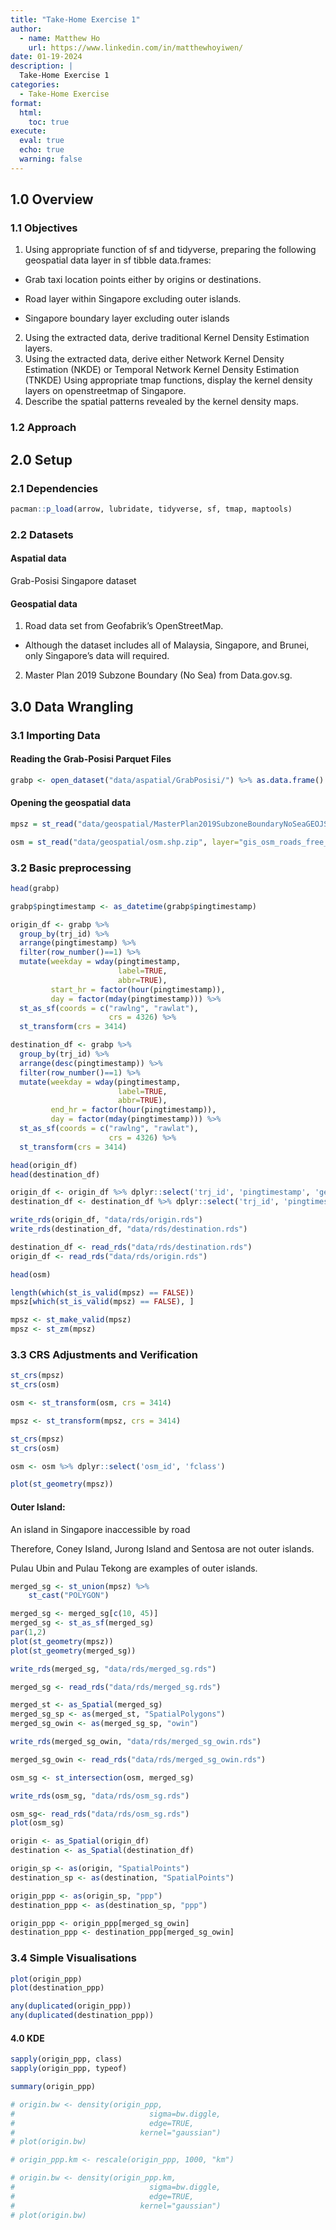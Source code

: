 ```yaml
---
title: "Take-Home Exercise 1"
author:
  - name: Matthew Ho
    url: https://www.linkedin.com/in/matthewhoyiwen/
date: 01-19-2024
description: |
  Take-Home Exercise 1
categories:
  - Take-Home Exercise
format:
  html:
    toc: true
execute: 
  eval: true
  echo: true
  warning: false
---
```


## 1.0 Overview

### 1.1 Objectives

1.  Using appropriate function of sf and tidyverse, preparing the following geospatial data layer in sf tibble data.frames:

-   Grab taxi location points either by origins or destinations.

-   Road layer within Singapore excluding outer islands.

-   Singapore boundary layer excluding outer islands

2.  Using the extracted data, derive traditional Kernel Density Estimation layers.
3.  Using the extracted data, derive either Network Kernel Density Estimation (NKDE) or Temporal Network Kernel Density Estimation (TNKDE) Using appropriate tmap functions, display the kernel density layers on openstreetmap of Singapore.
4.  Describe the spatial patterns revealed by the kernel density maps.

### 1.2 Approach

## 2.0 Setup

### 2.1 Dependencies

```r
pacman::p_load(arrow, lubridate, tidyverse, sf, tmap, maptools)
```

### 2.2 Datasets

#### Aspatial data

Grab-Posisi Singapore dataset

#### Geospatial data

1.  Road data set from Geofabrik's OpenStreetMap.

-   Although the dataset includes all of Malaysia, Singapore, and Brunei, only Singapore's data will required.

2.  Master Plan 2019 Subzone Boundary (No Sea) from Data.gov.sg.

## 3.0 Data Wrangling

### 3.1 Importing Data

#### Reading the Grab-Posisi Parquet Files
```r

grabp <- open_dataset("data/aspatial/GrabPosisi/") %>% as.data.frame()
```

#### Opening the geospatial data
```r

mpsz = st_read("data/geospatial/MasterPlan2019SubzoneBoundaryNoSeaGEOJSON.geojson")
```

```r

osm = st_read("data/geospatial/osm.shp.zip", layer="gis_osm_roads_free_1")
```

### 3.2 Basic preprocessing

```r

head(grabp)
```

```r

grabp$pingtimestamp <- as_datetime(grabp$pingtimestamp)
```

```r

origin_df <- grabp %>%
  group_by(trj_id) %>%
  arrange(pingtimestamp) %>%
  filter(row_number()==1) %>%
  mutate(weekday = wday(pingtimestamp,
                        label=TRUE,
                        abbr=TRUE),
         start_hr = factor(hour(pingtimestamp)),
         day = factor(mday(pingtimestamp))) %>%
  st_as_sf(coords = c("rawlng", "rawlat"),
                      crs = 4326) %>%
  st_transform(crs = 3414)

destination_df <- grabp %>%
  group_by(trj_id) %>%
  arrange(desc(pingtimestamp)) %>%
  filter(row_number()==1) %>%
  mutate(weekday = wday(pingtimestamp,
                        label=TRUE,
                        abbr=TRUE),
         end_hr = factor(hour(pingtimestamp)),
         day = factor(mday(pingtimestamp))) %>%
  st_as_sf(coords = c("rawlng", "rawlat"),
                      crs = 4326) %>%
  st_transform(crs = 3414)

head(origin_df)
head(destination_df)
```

```r

origin_df <- origin_df %>% dplyr::select('trj_id', 'pingtimestamp', 'geometry', 'weekday', 'start_hr', 'day', 'geometry')
destination_df <- destination_df %>% dplyr::select('trj_id', 'pingtimestamp', 'geometry', 'weekday', 'end_hr', 'day', 'geometry')
```

```r

write_rds(origin_df, "data/rds/origin.rds")
write_rds(destination_df, "data/rds/destination.rds")
```

```r

destination_df <- read_rds("data/rds/destination.rds")
origin_df <- read_rds("data/rds/origin.rds")
```

```r

head(osm)
```

```r

length(which(st_is_valid(mpsz) == FALSE))
mpsz[which(st_is_valid(mpsz) == FALSE), ]

mpsz <- st_make_valid(mpsz)
mpsz <- st_zm(mpsz)
```

### 3.3 CRS Adjustments and Verification
```r

st_crs(mpsz)
st_crs(osm)
```

```r

osm <- st_transform(osm, crs = 3414)
```

```r

mpsz <- st_transform(mpsz, crs = 3414)
```

```r

st_crs(mpsz)
st_crs(osm)
```

```r

osm <- osm %>% dplyr::select('osm_id', 'fclass')
```

```r

plot(st_geometry(mpsz))
```

#### Outer Island:
An island in Singapore inaccessible by road

Therefore, Coney Island, Jurong Island and Sentosa are not outer islands.

Pulau Ubin and Pulau Tekong are examples of outer islands.

```r

merged_sg <- st_union(mpsz) %>%
    st_cast("POLYGON")

merged_sg <- merged_sg[c(10, 45)]
merged_sg <- st_as_sf(merged_sg)
par(1,2)
plot(st_geometry(mpsz))
plot(st_geometry(merged_sg))

write_rds(merged_sg, "data/rds/merged_sg.rds")
```

```r
merged_sg <- read_rds("data/rds/merged_sg.rds")
```

```r

merged_st <- as_Spatial(merged_sg)
merged_sg_sp <- as(merged_st, "SpatialPolygons")
merged_sg_owin <- as(merged_sg_sp, "owin")

write_rds(merged_sg_owin, "data/rds/merged_sg_owin.rds")
```

```r
merged_sg_owin <- read_rds("data/rds/merged_sg_owin.rds")
```

```r

osm_sg <- st_intersection(osm, merged_sg)
```

```r

write_rds(osm_sg, "data/rds/osm_sg.rds")
```

```r
osm_sg<- read_rds("data/rds/osm_sg.rds")
plot(osm_sg)
```

```r
origin <- as_Spatial(origin_df)
destination <- as_Spatial(destination_df)

origin_sp <- as(origin, "SpatialPoints")
destination_sp <- as(destination, "SpatialPoints")

origin_ppp <- as(origin_sp, "ppp")
destination_ppp <- as(destination_sp, "ppp")
```

```r
origin_ppp <- origin_ppp[merged_sg_owin]
destination_ppp <- destination_ppp[merged_sg_owin]
```

### 3.4 Simple Visualisations
```r
plot(origin_ppp)
plot(destination_ppp)
```
```r
any(duplicated(origin_ppp))
any(duplicated(destination_ppp))
```

#### 4.0 KDE
```r
sapply(origin_ppp, class)
sapply(origin_ppp, typeof)
```
```r
summary(origin_ppp)
```


```r
# origin.bw <- density(origin_ppp,
#                              sigma=bw.diggle,
#                              edge=TRUE,
#                            kernel="gaussian") 
# plot(origin.bw)

# origin_ppp.km <- rescale(origin_ppp, 1000, "km")

# origin.bw <- density(origin_ppp.km,
#                              sigma=bw.diggle,
#                              edge=TRUE,
#                            kernel="gaussian") 
# plot(origin.bw)
```

